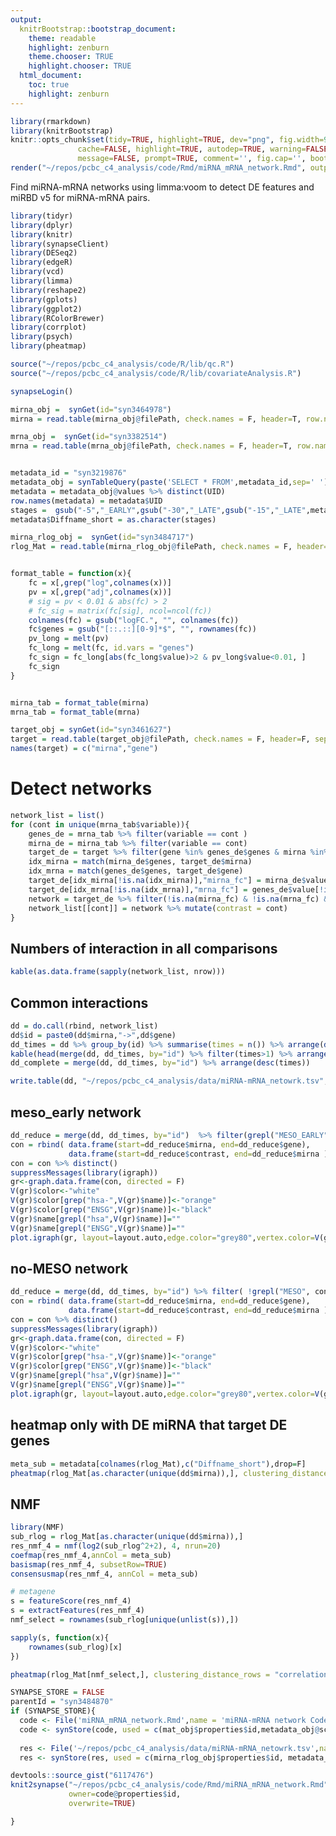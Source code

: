 ```yaml
---
output:
  knitrBootstrap::bootstrap_document:
    theme: readable
    highlight: zenburn
    theme.chooser: TRUE
    highlight.chooser: TRUE
  html_document:
    toc: true
    highlight: zenburn
---
```

```r
library(rmarkdown)
library(knitrBootstrap)
knitr::opts_chunk$set(tidy=TRUE, highlight=TRUE, dev="png", fig.width=9,fig.heigh=9,
               cache=FALSE, highlight=TRUE, autodep=TRUE, warning=FALSE, error=FALSE,
               message=FALSE, prompt=TRUE, comment='', fig.cap='', bootstrap.show.code=FALSE, echo=FALSE)
render("~/repos/pcbc_c4_analysis/code/Rmd/miRNA_mRNA_network.Rmd", output_dir = "~/Dropbox/Public/hsph/pcbc")
```


Find miRNA-mRNA networks using limma:voom to detect DE features and miRBD v5 for miRNA-mRNA pairs.


```r

library(tidyr)
library(dplyr)
library(knitr)
library(synapseClient)
library(DESeq2)
library(edgeR)
library(vcd)
library(limma)
library(reshape2)
library(gplots)
library(ggplot2)
library(RColorBrewer)
library(corrplot)
library(psych)
library(pheatmap)

source("~/repos/pcbc_c4_analysis/code/R/lib/qc.R")
source("~/repos/pcbc_c4_analysis/code/R/lib/covariateAnalysis.R")

synapseLogin()

mirna_obj =  synGet(id="syn3464978")
mirna = read.table(mirna_obj@filePath, check.names = F, header=T, row.names=1, sep="\t")

mrna_obj =  synGet(id="syn3382514")
mrna = read.table(mrna_obj@filePath, check.names = F, header=T, row.names=1, sep="\t")


metadata_id = "syn3219876"
metadata_obj = synTableQuery(paste('SELECT * FROM',metadata_id,sep=' '))
metadata = metadata_obj@values %>% distinct(UID)
row.names(metadata) = metadata$UID
stages =  gsub("-5","_EARLY",gsub("-30","_LATE",gsub("-15","_LATE",metadata$Diffname_short)))
metadata$Diffname_short = as.character(stages)

mirna_rlog_obj =  synGet(id="syn3484717")
rlog_Mat = read.table(mirna_rlog_obj@filePath, check.names = F, header=T, row.names=1, sep="\t")


format_table = function(x){
    fc = x[,grep("log",colnames(x))]
    pv = x[,grep("adj",colnames(x))]
    # sig = pv < 0.01 & abs(fc) > 2
    # fc_sig = matrix(fc[sig], ncol=ncol(fc))
    colnames(fc) = gsub("logFC.", "", colnames(fc))
    fc$genes = gsub("[::.::][0-9]*$", "", rownames(fc))
    pv_long = melt(pv)
    fc_long = melt(fc, id.vars = "genes")
    fc_sign = fc_long[abs(fc_long$value)>2 & pv_long$value<0.01, ]
    fc_sign
}


mirna_tab = format_table(mirna)
mrna_tab = format_table(mrna)

target_obj = synGet(id="syn3461627")
target = read.table(target_obj@filePath, check.names = F, header=F, sep="\t")
names(target) = c("mirna","gene")
```

# Detect networks

```r
network_list = list()
for (cont in unique(mrna_tab$variable)){
    genes_de = mrna_tab %>% filter(variable == cont )
    mirna_de = mirna_tab %>% filter(variable == cont)
    target_de = target %>% filter(gene %in% genes_de$genes & mirna %in% mirna_de$genes)
    idx_mirna = match(mirna_de$genes, target_de$mirna)
    idx_mrna = match(genes_de$genes, target_de$gene)
    target_de[idx_mirna[!is.na(idx_mirna)],"mirna_fc"] = mirna_de$value[!is.na(idx_mirna)]
    target_de[idx_mrna[!is.na(idx_mrna)],"mrna_fc"] = genes_de$value[!is.na(idx_mrna)]
    network = target_de %>% filter(!is.na(mirna_fc) & !is.na(mrna_fc) & mirna_fc * mrna_fc < 0)
    network_list[[cont]] = network %>% mutate(contrast = cont)
}

```

## Numbers of interaction in all comparisons

```r
kable(as.data.frame(sapply(network_list, nrow)))
```

## Common interactions

```r
dd = do.call(rbind, network_list)
dd$id = paste0(dd$mirna,"->",dd$gene)
dd_times = dd %>% group_by(id) %>% summarise(times = n()) %>% arrange(desc(times))
kable(head(merge(dd, dd_times, by="id") %>% filter(times>1) %>% arrange(desc(times))))
dd_complete = merge(dd, dd_times, by="id") %>% arrange(desc(times))

write.table(dd, "~/repos/pcbc_c4_analysis/data/miRNA-mRNA_netowrk.tsv", quote=F, sep="\t", row.names=F)
```


## meso_early network

```r
dd_reduce = merge(dd, dd_times, by="id")  %>% filter(grepl("MESO_EARLY", contrast) & !grepl("MESO_LATE", contrast)) %>% arrange(desc(times)) %>% mutate(contrast=gsub("MESO_EARLY", "", contrast))
con = rbind( data.frame(start=dd_reduce$mirna, end=dd_reduce$gene),
             data.frame(start=dd_reduce$contrast, end=dd_reduce$mirna ))
con = con %>% distinct()
suppressMessages(library(igraph))
gr<-graph.data.frame(con, directed = F)
V(gr)$color<-"white"
V(gr)$color[grep("hsa-",V(gr)$name)]<-"orange"
V(gr)$color[grep("ENSG",V(gr)$name)]<-"black"
V(gr)$name[grepl("hsa",V(gr)$name)]=""
V(gr)$name[grepl("ENSG",V(gr)$name)]=""
plot.igraph(gr, layout=layout.auto,edge.color="grey80",vertex.color=V(gr)$color,vertex.label.cex=1,vertex.size=8,edge.width=1,vertex.label.color="black")
```


## no-MESO network

```r
dd_reduce = merge(dd, dd_times, by="id") %>% filter( !grepl("MESO", contrast)) %>% arrange(desc(times))
con = rbind( data.frame(start=dd_reduce$mirna, end=dd_reduce$gene),
             data.frame(start=dd_reduce$contrast, end=dd_reduce$mirna ))
con = con %>% distinct()
suppressMessages(library(igraph))
gr<-graph.data.frame(con, directed = F)
V(gr)$color<-"white"
V(gr)$color[grep("hsa-",V(gr)$name)]<-"orange"
V(gr)$color[grep("ENSG",V(gr)$name)]<-"black"
V(gr)$name[grepl("hsa",V(gr)$name)]=""
V(gr)$name[grepl("ENSG",V(gr)$name)]=""
plot.igraph(gr, layout=layout.auto,edge.color="grey80",vertex.color=V(gr)$color,vertex.label.cex=0.5,vertex.size=5,edge.width=2,vertex.label.color="black")
```

## heatmap only with DE miRNA that target DE genes

```r
meta_sub = metadata[colnames(rlog_Mat),c("Diffname_short"),drop=F]
pheatmap(rlog_Mat[as.character(unique(dd$mirna)),], clustering_distance_rows = "correlation", clustering_distance_cols = "correlation", clustering_method = "ward", annotation = meta_sub, show_rownames = F,  show_colnames = F)

```

## NMF

```r
library(NMF)
sub_rlog = rlog_Mat[as.character(unique(dd$mirna)),]
res_nmf_4 = nmf(log2(sub_rlog^2+2), 4, nrun=20)
coefmap(res_nmf_4,annCol = meta_sub)
basismap(res_nmf_4, subsetRow=TRUE)
consensusmap(res_nmf_4, annCol = meta_sub)

# metagene
s = featureScore(res_nmf_4)
s = extractFeatures(res_nmf_4)
nmf_select = rownames(sub_rlog[unique(unlist(s)),])

sapply(s, function(x){
    rownames(sub_rlog)[x]
})
```

```r
pheatmap(rlog_Mat[nmf_select,], clustering_distance_rows = "correlation", clustering_distance_cols = "correlation", clustering_method = "ward", annotation = meta_sub, show_rownames = F, show_colnames=F)
```

```r
SYNAPSE_STORE = FALSE
parentId = "syn3484870"
if (SYNAPSE_STORE){
  code <- File('miRNA_mRNA_network.Rmd',name = 'miRNA-mRNA network Code',parentId = parentId)
  code <- synStore(code, used = c(mat_obj$properties$id,metadata_obj@schema),activityName='miRNA-mRNA network Code', executed='https://github.com/lpantano/pcbc_c4_analysis/blob/master/code/Rmd/miRNA_mRNA_network.Rmd')
  
  res <- File('~/repos/pcbc_c4_analysis/data/miRNA-mRNA_netowrk.tsv',name = 'miRNA-mRNA network list',parentId = parentId)
  res <- synStore(res, used = c(mirna_rlog_obj$properties$id, metadata_obj@schema, mrna_obj@properties$id, mirna_obj@properties$id), activityName='miRNA-mRNA network list', executed=code)

devtools::source_gist("6117476")
knit2synapse("~/repos/pcbc_c4_analysis/code/Rmd/miRNA_mRNA_network.Rmd",
             owner=code@properties$id,
             overwrite=TRUE)

}
```

